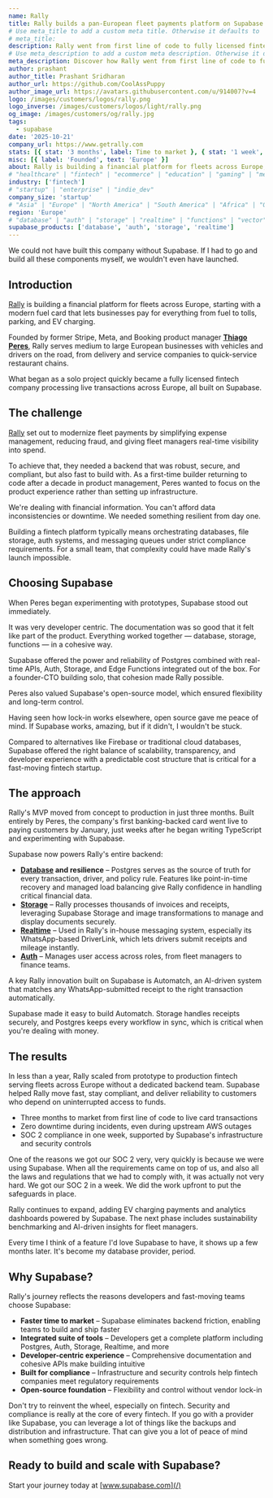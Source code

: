 ```yaml
---
name: Rally
title: Rally builds a pan-European fleet payments platform on Supabase
# Use meta_title to add a custom meta title. Otherwise it defaults to '{name} | Supabase Customer Stories':
# meta_title:
description: Rally went from first line of code to fully licensed fintech in three months, processing live fleet payments across Europe.
# Use meta_description to add a custom meta description. Otherwise it defaults to {description}:
meta_description: Discover how Rally went from first line of code to fully licensed fintech in three months, processing live fleet payments across Europe.
author: prashant
author_title: Prashant Sridharan
author_url: https://github.com/CoolAssPuppy
author_image_url: https://avatars.githubusercontent.com/u/914007?v=4
logo: /images/customers/logos/rally.png
logo_inverse: /images/customers/logos/light/rally.png
og_image: /images/customers/og/rally.jpg
tags:
  - supabase
date: '2025-10-21'
company_url: https://www.getrally.com
stats: [{ stat: '3 months', label: Time to market }, { stat: '1 week', label: SOC 2 compliance }]
misc: [{ label: 'Founded', text: 'Europe' }]
about: Rally is building a financial platform for fleets across Europe, starting with a modern fuel card that lets businesses pay for fuel, tolls, parking, and EV charging.
# "healthcare" | "fintech" | "ecommerce" | "education" | "gaming" | "media" | "real-estate" | "saas" | "social" | "analytics" | "ai" | "developer-tools"
industry: ['fintech']
# "startup" | "enterprise" | "indie_dev"
company_size: 'startup'
# "Asia" | "Europe" | "North America" | "South America" | "Africa" | "Oceania"
region: 'Europe'
# "database" | "auth" | "storage" | "realtime" | "functions" | "vector"
supabase_products: ['database', 'auth', 'storage', 'realtime']
---
```


<Quote img="thiago-peres-rally.jpeg" caption="Thiago Peres, Founder & CTO, Rally">
  We could not have built this company without Supabase. If I had to go and build all these
  components myself, we wouldn't even have launched.
</Quote>

## Introduction

[Rally](https://www.getrally.com) is building a financial platform for fleets across Europe, starting with a modern fuel card that lets businesses pay for everything from fuel to tolls, parking, and EV charging.

Founded by former Stripe, Meta, and Booking product manager **[Thiago Peres](https://www.linkedin.com/in/thiagoperespm/)**, Rally serves medium to large European businesses with vehicles and drivers on the road, from delivery and service companies to quick-service restaurant chains.

What began as a solo project quickly became a fully licensed fintech company processing live transactions across Europe, all built on Supabase.

## The challenge

[Rally](https://www.getrally.com) set out to modernize fleet payments by simplifying expense management, reducing fraud, and giving fleet managers real-time visibility into spend.

To achieve that, they needed a backend that was robust, secure, and compliant, but also fast to build with. As a first-time builder returning to code after a decade in product management, Peres wanted to focus on the product experience rather than setting up infrastructure.

<Quote img="thiago-peres-rally.jpeg" caption="Thiago Peres, Founder & CTO, Rally">
  We're dealing with financial information. You can't afford data inconsistencies or downtime. We
  needed something resilient from day one.
</Quote>

Building a fintech platform typically means orchestrating databases, file storage, auth systems, and messaging queues under strict compliance requirements. For a small team, that complexity could have made Rally's launch impossible.

## Choosing Supabase

When Peres began experimenting with prototypes, Supabase stood out immediately.

<Quote img="thiago-peres-rally.jpeg" caption="Thiago Peres, Founder & CTO, Rally">
  It was very developer centric. The documentation was so good that it felt like part of the
  product. Everything worked together — database, storage, functions — in a cohesive way.
</Quote>

Supabase offered the power and reliability of Postgres combined with real-time APIs, Auth, Storage, and Edge Functions integrated out of the box. For a founder-CTO building solo, that cohesion made Rally possible.

Peres also valued Supabase's open-source model, which ensured flexibility and long-term control.

<Quote img="thiago-peres-rally.jpeg" caption="Thiago Peres, Founder & CTO, Rally">
  Having seen how lock-in works elsewhere, open source gave me peace of mind. If Supabase works,
  amazing, but if it didn't, I wouldn't be stuck.
</Quote>

Compared to alternatives like Firebase or traditional cloud databases, Supabase offered the right balance of scalability, transparency, and developer experience with a predictable cost structure that is critical for a fast-moving fintech startup.

## The approach

Rally's MVP moved from concept to production in just three months. Built entirely by Peres, the company's first banking-backed card went live to paying customers by January, just weeks after he began writing TypeScript and experimenting with Supabase.

Supabase now powers Rally's entire backend:

- **[Database](/database) and resilience** – Postgres serves as the source of truth for every transaction, driver, and policy rule. Features like point-in-time recovery and managed load balancing give Rally confidence in handling critical financial data.
- **[Storage](/storage)** – Rally processes thousands of invoices and receipts, leveraging Supabase Storage and image transformations to manage and display documents securely.
- **[Realtime](/realtime)** – Used in Rally's in-house messaging system, especially its WhatsApp-based DriverLink, which lets drivers submit receipts and mileage instantly.
- **[Auth](/auth)** – Manages user access across roles, from fleet managers to finance teams.

A key Rally innovation built on Supabase is Automatch, an AI-driven system that matches any WhatsApp-submitted receipt to the right transaction automatically.

<Quote img="thiago-peres-rally.jpeg" caption="Thiago Peres, Founder & CTO, Rally">
  Supabase made it easy to build Automatch. Storage handles receipts securely, and Postgres keeps
  every workflow in sync, which is critical when you're dealing with money.
</Quote>

## The results

In less than a year, Rally scaled from prototype to production fintech serving fleets across Europe without a dedicated backend team. Supabase helped Rally move fast, stay compliant, and deliver reliability to customers who depend on uninterrupted access to funds.

- Three months to market from first line of code to live card transactions
- Zero downtime during incidents, even during upstream AWS outages
- SOC 2 compliance in one week, supported by Supabase's infrastructure and security controls

<Quote img="thiago-peres-rally.jpeg" caption="Thiago Peres, Founder & CTO, Rally">
  One of the reasons we got our SOC 2 very, very quickly is because we were using Supabase. When all
  the requirements came on top of us, and also all the laws and regulations that we had to comply
  with, it was actually not very hard. We got our SOC 2 in a week. We did the work upfront to put
  the safeguards in place.
</Quote>

Rally continues to expand, adding EV charging payments and analytics dashboards powered by Supabase. The next phase includes sustainability benchmarking and AI-driven insights for fleet managers.

<Quote img="thiago-peres-rally.jpeg" caption="Thiago Peres, Founder & CTO, Rally">
  Every time I think of a feature I'd love Supabase to have, it shows up a few months later. It's
  become my database provider, period.
</Quote>

## Why Supabase?

Rally's journey reflects the reasons developers and fast-moving teams choose Supabase:

- **Faster time to market** – Supabase eliminates backend friction, enabling teams to build and ship faster
- **Integrated suite of tools** – Developers get a complete platform including Postgres, Auth, Storage, Realtime, and more
- **Developer-centric experience** – Comprehensive documentation and cohesive APIs make building intuitive
- **Built for compliance** – Infrastructure and security controls help fintech companies meet regulatory requirements
- **Open-source foundation** – Flexibility and control without vendor lock-in

<Quote img="thiago-peres-rally.jpeg" caption="Thiago Peres, Founder & CTO, Rally">
  Don't try to reinvent the wheel, especially on fintech. Security and compliance is really at the
  core of every fintech. If you go with a provider like Supabase, you can leverage a lot of things
  like the backups and distribution and infrastructure. That can give you a lot of peace of mind
  when something goes wrong.
</Quote>

## **Ready to build and scale with Supabase?**

Start your journey today at [www.supabase.com](/)
